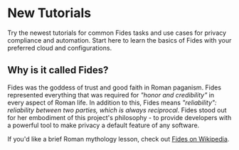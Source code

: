 
<HeroCTAVisual title="Try Fides" highlight="Cloud" body="Sign up for Fides cloud and start managing privacy with your team." cta="Get it Now" href="https://ethyca.com/book-demo?utm_source=docsite" image="/assets/img/heros/fides-cloud-2x.gif" bg="/assets/img/heros/fides-cloud-bg-2x.gif" />



# New Tutorials

Try the newest tutorials for common Fides tasks and use cases for privacy compliance and automation. Start here to learn the basics of Fides with your preferred cloud and configurations. 

<KeyFeatWrap>

  <KeyFeat title="Privacy Request Automation" link="/tutorials/privacy-requests-get-started"  description="Go from 'Zero to DSR Automation' in your own infrastructure."/>
  <KeyFeat title="Data Mapping" link="/tutorials/data-mapping-get-started"  description="Generate maps of your systems and infrastructure with Fides' automated tools."/>
  <KeyFeat title="Managing Consent" link="/tutorials/consent-management-get-started"   description="Understand how Fides can help provide you with compliance-minded consent solutions."/>
  <KeyFeat title="Fides for Businesses" link="https://ethyca.com/fides-business"   description="Use Fides for Enterprise-level data classifications, visualizations, and more."/>
</KeyFeatWrap>

## Why is it called Fides?

Fides was the goddess of trust and good faith in Roman paganism. Fides represented everything that was required for *"honor and credibility"* in every aspect of Roman life. In addition to this, Fides means *"reliability": reliability between two parties, which is always reciprocal*. Fides stood out for her embodiment of this project's philosophy - to provide developers with a powerful tool to make privacy a default feature of any software.

If you'd like a brief Roman mythology lesson, check out [Fides on Wikipedia](https://en.wikipedia.org/wiki/Fides_(deity)).



